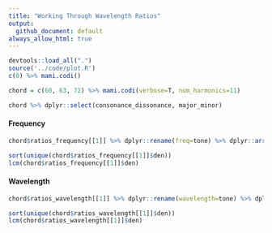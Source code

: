 ```yaml
---
title: "Working Through Wavelength Ratios"
output:
  github_document: default
always_allow_html: true
---
```


```r
devtools::load_all(".")
source('../code/plot.R')
c(0) %>% mami.codi()
```

```r
chord = c(60, 63, 72) %>% mami.codi(verbose=T, num_harmonics=11)
```

```r
chord %>% dplyr::select(consonance_dissonance, major_minor)
```

#### Frequency

```r
chord$ratios_frequency[[1]] %>% dplyr::rename(freq=tone) %>% dplyr::arrange(freq)
```

```r
sort(unique(chord$ratios_frequency[[1]]$den))
lcm(chord$ratios_frequency[[1]]$den)
```

#### Wavelength
 
```r
chord$ratios_wavelength[[1]] %>% dplyr::rename(wavelength=tone) %>% dplyr::arrange(wavelength)
```

```r
sort(unique(chord$ratios_wavelength[[1]]$den))
lcm(chord$ratios_wavelength[[1]]$den)
```
